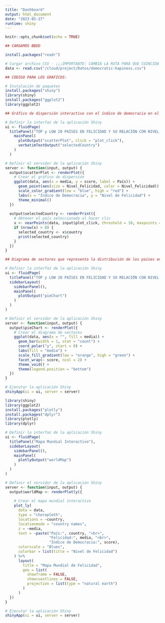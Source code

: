 ```yaml
---
title: "Dashboard"
output: html_document
date: "2023-05-27"
runtime: shiny
---
```


```r
knitr::opts_chunk$set(echo = TRUE)
```

```r
## CARGAMOS BBDD

install.packages("readr")

# Cargar archivo CSV - ¡¡¡IMPORTANTE: CAMBIA LA RUTA PARA QUE COINCIDA CON LA DE TU PC!!! 
data <- read.csv("/cloud/project/Datos/democratic-hapiness.csv")
```

```r

## CÓDIGO PARA LOS GRÁFICOS:

# Instalación de paquetes
install.packages("shiny")
library(shiny)
install.packages("ggplot2")
library(ggplot2)

## Gráfico de dispersión interactivo con el índice de democracia en el eje X, el nivel de felicidad en el eje Y y el tamaño o color de los puntos para representar el nivel de felicidad de diferentes países.

# Definir la interfaz de la aplicación Shiny
ui <- fluidPage(
  titlePanel("TOP y LOW 20 PAÍSES EN FELICIDAD Y SU RELACIÓN CON NIVEL DEMOCRÁTICO"),
    mainPanel(
      plotOutput("scatterPlot", click = "plot_click"),
      verbatimTextOutput("selectedCountry")
    )
  )

# Definir el servidor de la aplicación Shiny
server <- function(input, output) {
  output$scatterPlot <- renderPlot({
    # Crear el gráfico de dispersión
    ggplot(data, aes(x = media, y = score, label = País)) +
      geom_point(aes(size = Nivel_Felicidad, color = Nivel_Felicidad)) +
      scale_color_gradient(low = "blue", high = "red") +
      labs(x = "Índice de Democracia", y = "Nivel de Felicidad") +
      theme_minimal()
  })
  
  output$selectedCountry <- renderPrint({
    # Obtener el país seleccionado al hacer clic
    x <- nearPoints(data, input$plot_click, threshold = 10, maxpoints = 1)
    if (nrow(x) > 0) {
      selected_country <- x$country
      print(selected_country)
    }
  })
}

## Diagrama de sectores que representa la distribución de los países en diferentes niveles de felicidad y destacando el nivel de democracia en cada categoría mediante colores.

# Definir la interfaz de la aplicación Shiny
ui <- fluidPage(
  titlePanel("TOP y LOW 20 PAÍSES EN FELICIDAD Y SU RELACIÓN CON NIVEL DEMOCRÁTICO"),
  sidebarLayout(
    sidebarPanel(),
    mainPanel(
      plotOutput("pieChart")
    )
  )
)

# Definir el servidor de la aplicación Shiny
server <- function(input, output) {
  output$pieChart <- renderPlot({
    # Crear el diagrama de sectores
    ggplot(data, aes(x = "", fill = media)) +
      geom_bar(width = 1, stat = "count") +
      coord_polar("y", start = 0) +
      labs(fill = "media") +
      scale_fill_gradient(low = "orange", high = "green") +
      facet_wrap(~ score, ncol = 2) +
      theme_void() +
      theme(legend.position = "bottom")
  })
}

# Ejecutar la aplicación Shiny
shinyApp(ui = ui, server = server)
```

```r


library(shiny)
library(ggplot2)
install.packages("plotly")
install.packages("dplyr")
library(plotly)
library(dplyr)

# Definir la interfaz de la aplicación Shiny
ui <- fluidPage(
  titlePanel("Mapa Mundial Interactivo"),
  sidebarLayout(
    sidebarPanel(),
    mainPanel(
      plotlyOutput("worldMap")
    )
  )
)

# Definir el servidor de la aplicación Shiny
server <- function(input, output) {
  output$worldMap <- renderPlotly({
    
    # Crear el mapa mundial interactivo
    plot_ly(
      data = data, 
      type = "choropleth", 
      locations = ~country, 
      locationmode = "country names", 
      z = ~media, 
      text = ~paste("País:", country, "<br>",
                    "Felicidad:", media, "<br>",
                    "Índice de Democracia:", score),
      colorscale = "Blues",
      colorbar = list(title = "Nivel de Felicidad")
    ) %>% 
      layout(
        title = "Mapa Mundial de Felicidad",
        geo = list(
          showframe = FALSE,
          showcoastlines = FALSE,
          projection = list(type = "natural earth")
        )
      )
  })
}

# Ejecutar la aplicación Shiny
shinyApp(ui = ui, server = server)

```
